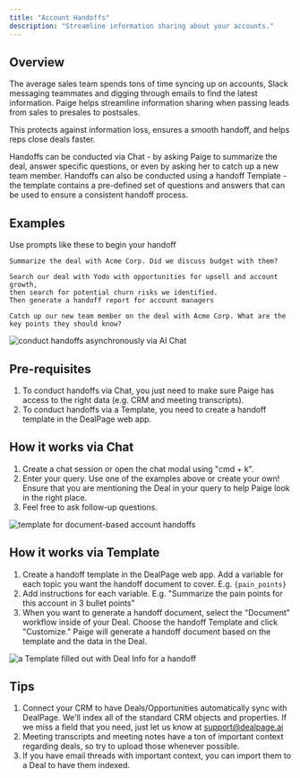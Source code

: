 ```yaml
---
title: "Account Handoffs"
description: "Streamline information sharing about your accounts."
---
```


## Overview

The average sales team spends tons of time syncing up on accounts, Slack messaging teammates and digging through emails to find the latest information. Paige helps streamline information sharing when passing leads from sales to presales to postsales.

This protects against information loss, ensures a smooth handoff, and helps reps close deals faster.

Handoffs can be conducted via Chat - by asking Paige to summarize the deal, answer specific questions, or even by asking her to catch up a new team member.
Handoffs can also be conducted using a handoff Template - the template contains a pre-defined set of questions and answers that can be used to ensure a consistent handoff process.

## Examples
<Tip> Use prompts like these to begin your handoff </Tip>
```
Summarize the deal with Acme Corp. Did we discuss budget with them?
```
```
Search our deal with Yodo with opportunities for upsell and account growth,
then search for potential churn risks we identified. 
Then generate a handoff report for account managers
```
```
Catch up our new team member on the deal with Acme Corp. What are the key points they should know?
```

<img
  src="/images/chat-handoffs.png"
  alt="conduct handoffs asynchronously via AI Chat"
/>


## Pre-requisites

1. To conduct handoffs via Chat, you just need to make sure Paige has access to the right data (e.g. CRM and meeting transcripts).
2. To conduct handoffs via a Template, you need to create a handoff template in the DealPage web app.

## How it works via Chat

1. Create a chat session or open the chat modal using "cmd + k".
2. Enter your query. Use one of the examples above or create your own! Ensure that you are mentioning the Deal in your query to help Paige look in the right place.
3. Feel free to ask follow-up questions.

<img
  src="/images/handoffs-template.png"
  alt="template for document-based account handoffs"
/>

## How it works via Template

1. Create a handoff template in the DealPage web app. Add a variable for each topic you want the handoff document to cover. E.g. `{pain_points}`
2. Add instructions for each variable. E.g. "Summarize the pain points for this account in 3 bullet points"
3. When you want to generate a handoff document, select the "Document" workflow inside of your Deal. Choose the handoff Template and click "Customize." Paige will generate a handoff document based on the template and the data in the Deal.

<img
  src="/images/handoffs-filled.png"
  alt="a Template filled out with Deal Info for a handoff"
/>

## Tips

1. Connect your CRM to have Deals/Opportunities automatically sync with DealPage. We'll index all of the standard CRM objects and properties. If we miss a field that you need, just let us know at support@dealpage.ai
2. Meeting transcripts and meeting notes have a ton of important context regarding deals, so try to upload those whenever possible.
3. If you have email threads with important context, you can import them to a Deal to have them indexed.
